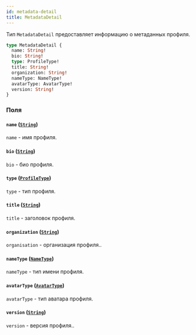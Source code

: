 ```yaml
---
id: metadata-detail
title: MetadataDetail
---
```



Тип `MetadataDetail` предоставляет информацию о метаданных профиля.

```graphql
type MetadataDetail {
  name: String!
  bio: String!
  type: ProfileType!
  title: String!
  organization: String!
  nameType: NameType!
  avatarType: AvatarType!
  version: String!
}
```


### Поля

#### `name` ([`String`](/reference/scalars/string))

`name` - имя профиля.


#### `bio` ([`String`](/reference/scalars/string))

`bio` - био профиля.


#### `type` ([`ProfileType`](/reference/enums/profile-type))

`type` - тип профиля.


#### `title` ([`String`](/reference/scalars/string))

`title` - заголовок профиля.


#### `organization` ([`String`](/reference/scalars/string))

`organisation` - организация профиля..


#### `nameType` ([`NameType`](/reference/enums/name-type))

`nameType` - тип имени профиля.


#### `avatarType` ([`AvatarType`](/reference/enums/avatar-type))

`avatarType` - тип аватара профиля.


#### `version` ([`String`](/reference/scalars/string))

`version` - версия профиля..




